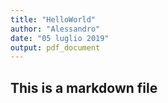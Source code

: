 ```yaml
---
title: "HelloWorld"
author: "Alessandro"
date: "05 luglio 2019"
output: pdf_document
---
```

## This is a markdown file